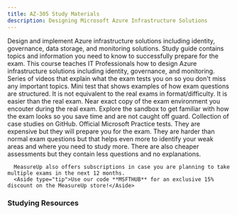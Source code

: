 ```yaml
---
title: AZ-305 Study Materials
description: Designing Microsoft Azure Infrastructure Solutions
---
```


<LinkCard title="Explore additional resources below!" href="#studying-resources" />

<Card title="Get Started" icon="star"> 
  <LinkCard title="Exam AZ-305: Designing Microsoft Azure Infrastructure Solutions" href="https://learn.microsoft.com/credentials/certifications/azure-solutions-architect/?WT.mc_id=studentamb_165290" target="_blank"/>
      Design and implement Azure infrastructure solutions including identity, governance, data storage, and monitoring solutions.
  <LinkCard title="AZ-305 Study Guide" href="https://learn.microsoft.com/credentials/certifications/resources/study-guides/az-305?WT.mc_id=studentamb_165290" target="_blank"/>
      Study guide contains topics and information you need to know to successfully prepare for the exam.
  <LinkCard title="Microsoft Learn" href="https://learn.microsoft.com/certifications/exams/az-305?WT.mc_id=studentamb_165290" target="_blank"/>
      This course teaches IT Professionals how to design Azure infrastructure solutions including identity, governance, and monitoring.
  <LinkCard title="Exam Readiness Zone" href="https://learn.microsoft.com/en-us/shows/exam-readiness-zone/preparing-for-az-305-design-identity-governance-and-monitoring-solutions-1-of-4?WT.mc_id=studentamb_165290" target="_blank"/>
      Series of videos that explain what the exam tests you on so you don't miss any important topics.
  <LinkCard title="Practice Assessment" href="https://learn.microsoft.com/certifications/exams/az-305/practice/assessment?assessment-type=practice&assessmentId=15&WT.mc_id=studentamb_165290" target="_blank"/>
      Mini test that shows examples of how exam questions are structured. It is not equivalent to the real exams in format/difficulty. It is easier than the real exam.
  <LinkCard title="Exam Sandbox" href="https://aka.ms/examdemo" target="_blank"/>
      Near exact copy of the exam environment you encouter during the real exam. Explore the sandbox to get familiar with how the exam looks so you save time and are not caught off guard. 
  <LinkCard title="GitHub Case Studies" href="https://microsoftlearning.github.io/AZ-305-DesigningMicrosoftAzureInfrastructureSolutions/" target="_blank"/>
      Collection of case studies on GitHub. 
</Card>

<Card title="Practice Tests" icon="open-book"> 
<CardGrid>
  <LinkCard title="MeasureUp Assessment" href="https://www.measureup.com/assessment-az-305-designing-microsoft-azure-infrastructure-solutions.html#u44" target="_blank"/>
  <LinkCard title="MeasureUp Practice Test" href="https://www.measureup.com/microsoft-practice-test-az-305-designing-microsoft-azure-infrastructure-solutions.html#u44" target="_blank"/>
</CardGrid>
  <LinkCard title="MeasureUp Subscriptions" href="https://www.measureup.com/subscription-plans-for-individuals#u44" target="_blank"/>
      Official Microsoft Practice tests. They are expensive but they will prepare you for the exam. They are harder than normal exam questions but that helps 
      even more to identify your weak areas and where you need to study more. There are also cheaper assessments but they contain less questions and no explanations.

      MeasureUp also offers subscriptions in case you are planning to take multiple exams in the next 12 months. 
      <Aside type="tip">Use our code **MSFTHUB** for an exclusive 15% discount on the MeasureUp store!</Aside>
</Card>

### Studying Resources

<Tabs>

  <TabItem label="Text">
  <CardGrid>
    <LinkCard title="Microsoft Learn" href="https://learn.microsoft.com/certifications/exams/az-305" target="_blank"/>
  </CardGrid>
  </TabItem>

  <TabItem label="Videos">
  <CardGrid>
  	<LinkCard title="Microsoft Learn Exam Readiness Zone" href="https://learn.microsoft.com/en-us/shows/exam-readiness-zone/preparing-for-az-305-design-identity-governance-and-monitoring-solutions-1-of-4/?WT.mc_id=studentamb_165290" target="_blank"/>
    <LinkCard title="On Demand Instructor-led Training Series" href="https://learn.microsoft.com/en-us/shows/on-demand-instructor-led-training-series/?terms=AZ-305&WT.mc_id=studentamb_165290" target="_blank"/>
    <LinkCard title="John Savill Study Cram" href="https://www.youtube.com/watch?v=vq9LuCM4YP4&list=PLlVtbbG169nH_CJl4wwKBfS1V8nMYr7xL&index=9&pp=iAQB" target="_blank"/>
    <LinkCard title="John Savill's Course" href="https://www.youtube.com/playlist?list=PLlVtbbG169nHSnaP4ae33yQUI3zcmP5nP" target="_blank"/>
    <LinkCard title="Microsoft Virtual Training Day - Well-Architected Framework" href="https://events.microsoft.com/en-us/allevents/?language=English&clientTimeZone=1&view=list&search=Microsoft%20Azure%20Virtual%20Training%20Day:%20Well-Architected%20Framework&WT.mc_id=studentamb_165290" target="_blank"/>
    <LinkCard title="Freecodecamp's 305 Course" href="https://www.youtube.com/watch?v=i6NzKvGUsBs" target="_blank"/>
    <LinkCard title="Microsoft Enterprise Skills Initiative Intructor-led course" href="https://esi.microsoft.com/Search?q=AZ-305&avail=Available&learningoption=Advanced+Role+Based" target="_blank"/>
  </CardGrid>
  </TabItem>

  <TabItem label="Paid">
  <CardGrid>
    <LinkCard title="Pluralsight Course" href="https://www.pluralsight.com/paths/az-305-designing-microsoft-azure-infrastructure-solutions" target="_blank"/>
  </CardGrid>
  </TabItem>

  <TabItem label="Tests">
  <CardGrid>
    <LinkCard title="Microsoft Learn Practice Assessment" href="https://learn.microsoft.com/certifications/exams/az-305/practice/assessment?assessment-type=practice&assessmentId=15&WT.mc_id=studentamb_165290" target="_blank"/>
    <LinkCard title="MeasureUp Assessment" href="https://www.measureup.com/assessment-az-305-designing-microsoft-azure-infrastructure-solutions.html#u44" target="_blank"/>
    <LinkCard title="MeasureUp Practice Tests" href="https://www.measureup.com/microsoft-practice-test-az-305-designing-microsoft-azure-infrastructure-solutions.html#u44" target="_blank"/>
  </CardGrid>
  </TabItem>

  <TabItem label="Misc">
  <CardGrid>
    <LinkCard title="Microsoft Azure Free Account" href="https://azure.microsoft.com/en-us/offers/ms-azr-0044p?WT.mc_id=studentamb_165290" target="_blank"/> 
  </CardGrid>
  </TabItem>
</Tabs>
